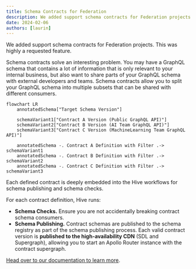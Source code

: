 ```yaml
---
title: Schema Contracts for Federation
description: We added support schema contracts for Federation projects.
date: 2024-02-06
authors: [laurin]
---
```


We added support schema contracts for Federation projects. This was highly a requested feature.

Schema contracts solve an interesting problem. You may have a GraphQL schema that contains a lot of
information that is only relevant to your internal business, but also want to share parts of your
GraphQL schema with external developers and teams. Schema contracts allow you to split your GraphQL
schema into multiple subsets that can be shared with different consumers.

```mermaid
flowchart LR
    annotatedSchema["Target Schema Version"]

    schemaVariant1["Contract A Version (Public GraphQL API)"]
    schemaVariant2["Contract B Version (AI Team GraphQL API)"]
    schemaVariant3["Contract C Version (MachineLearning Team GraphQL API)"]

    annotatedSchema -. Contract A Definition with Filter .-> schemaVariant1
    annotatedSchema -. Contract B Definition with Filter .-> schemaVariant2
    annotatedSchema -. Contract C Definition with Filter .-> schemaVariant3
```

Each defined contract is deeply embedded into the Hive workflows for schema publishing and schema
checks.

For each contract definition, Hive runs:

- **Schema Checks.** Ensure you are not accidentally breaking contract schema consumers.
- **Schema Publishing.** Contract schemas are published to the schema registry as part of the schema
  publishing process. Each valid contract version is **published to the high-availability CDN** (SDL
  and Supergraph), allowing you to start an Apollo Router instance with the contract supergraph.

[Head over to our documentation to learn more](/management/contracts).
